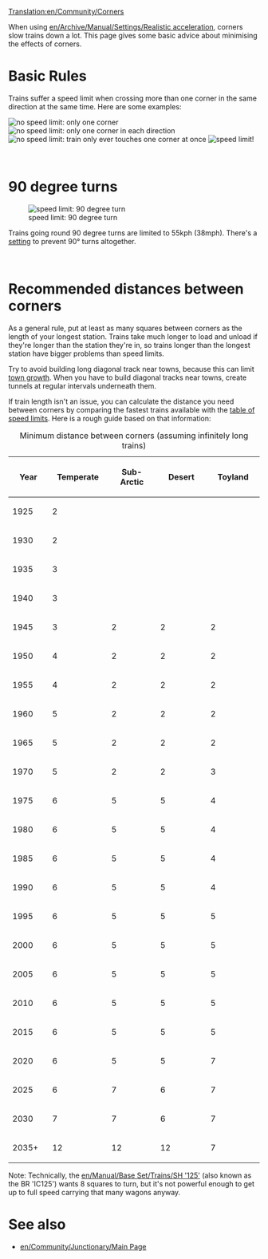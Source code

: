 [[Translation:en/Community/Corners]]

When using [[en/Archive/Manual/Settings/Realistic acceleration]], corners slow trains down a lot.  This page gives some basic advice about minimising the effects of corners.

=Basic Rules=

Trains suffer a speed limit when crossing more than one corner in the same direction at the same time.  Here are some examples:

[[File:en/Community/Corner-1x45.png|frame|left|no speed limit: only one corner]]
[[File:en/Community/Corner-2x45.png|frame|none|no speed limit: only one corner in each direction]]
[[File:en/Community/Corner-4x45-nocars.png|frame|left|no speed limit: train only ever touches one corner at once]]
[[File:en/Community/Corner-4x45.png|frame|none|speed limit!]]

<br clear="all" />

=90 degree turns=

[[File:en/Community/Corner-90.png|frame|left|speed limit: 90 degree turn]]

Trains going round 90 degree turns are limited to 55kph (38mph).  There's a 
[[en/Archive/Manual/Settings/Configuring patches/Vehicles#forbid-trains-and-ships-to-take-90-deg-turns|setting]] to prevent 90&deg; turns altogether.

<br clear="all" />

=Recommended distances between corners=

As a general rule, put at least as many squares between corners as the length of your longest station.  Trains take much longer to load and unload if they're longer than the station they're in, so trains longer than the longest station have bigger problems than speed limits.

Try to avoid building long diagonal track near towns, because this can limit [[en/Manual/Towns#growth|town growth]].  When you have to build diagonal tracks near towns, create tunnels at regular intervals underneath them.

If train length isn't an issue, you can calculate the distance you need between corners by comparing the fastest trains available with the [[en/Manual/Game Mechanics/Main Page#vehicle-speeds|table of speed limits]].  Here is a rough guide based on that information:

{| class="wikitable"
|+ Minimum distance between corners (assuming infinitely long trains)
!style="width: 5em"|Year
!style="width: 8em"|Temperate
!style="width: 8em"|Sub-Arctic
!style="width: 8em"|Desert
!style="width: 8em"|Toyland
|-
|1925||        2
|-
|1930||        2
|-
|1935||        3
|-
|1940||        3
|-
|1945||        3||         2||     2||      2
|-
|1950||        4||         2||     2||      2
|-
|1955||        4||         2||     2||      2
|-
|1960||        5||         2||     2||      2
|-
|1965||        5||         2||     2||      2
|-
|1970||        5||         2||     2||      3
|-
|1975||        6||         5||     5||      4
|-
|1980||        6||         5||     5||      4
|-
|1985||        6||         5||     5||      4
|-
|1990||        6||         5||     5||      4
|-
|1995||        6||         5||     5||      5
|-
|2000||        6||         5||     5||      5
|-
|2005||        6||         5||     5||      5
|-
|2010||        6||         5||     5||      5
|-
|2015||        6||         5||     5||      5
|-
|2020||        6||         5||     5||      7
|-
|2025||        6||         7||     6||      7
|-
|2030||        7||         7||     6||      7
|-
|2035+||       12||        12||    12||      7
|}

Note: Technically, the [[en/Manual/Base Set/Trains/SH '125']] (also known as the BR 'IC125') wants 8 squares to turn, but it's not powerful enough to get up to full speed carrying that many wagons anyway.

=See also=
* [[en/Community/Junctionary/Main Page]]